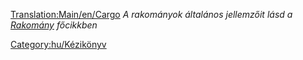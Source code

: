 [[Translation:Main/en/Cargo]]
''A rakományok általános jellemzőit lásd a [[Main/hu/Rakomány|Rakomány]] főcikkben''

[[Category:hu/Kézikönyv]]